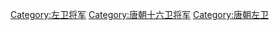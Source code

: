 [[Category:左卫将军|Category:左卫将军]]
[[Category:唐朝十六卫将军|Category:唐朝十六卫将军]]
[[Category:唐朝左卫|Category:唐朝左卫]]